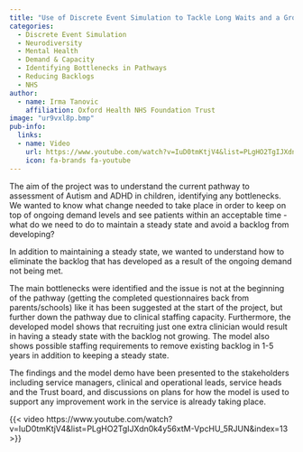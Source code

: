```yaml
---
title: "Use of Discrete Event Simulation to Tackle Long Waits and a Growing Backlog for Children Requiring Neuro Development Assessment (Autism and ADHD)"
categories:
  - Discrete Event Simulation
  - Neurodiversity
  - Mental Health
  - Demand & Capacity
  - Identifying Bottlenecks in Pathways
  - Reducing Backlogs
  - NHS
author:
  - name: Irma Tanovic
    affiliation: Oxford Health NHS Foundation Trust
image: "ur9vxl8p.bmp"
pub-info:
  links:
  - name: Video
    url: https://www.youtube.com/watch?v=IuD0tmKtjV4&list=PLgHO2TgIJXdn0k4y56xtM-VpcHU_5RJUN&index=13
    icon: fa-brands fa-youtube
---
```


The aim of the project was to understand the current pathway to assessment of Autism and ADHD in children, identifying any bottlenecks. We wanted to know what change needed to take place in order to keep on top of ongoing demand levels and see patients within an acceptable time - what do we need to do to maintain a steady state and avoid a backlog from developing?

In addition to maintaining a steady state, we wanted to understand how to eliminate the backlog that has developed as a result of the ongoing demand not being met.

The main bottlenecks were identified and the issue is not at the beginning of the pathway (getting the completed questionnaires back from parents/schools) like it has been suggested at the start of the project, but further down the pathway due to clinical staffing capacity. Furthermore, the developed model shows that recruiting just one extra clinician would result in having a steady state with the backlog not growing. The model also shows possible staffing requirements to remove existing backlog in 1-5 years in addition to keeping a steady state.

The findings and the model demo have been presented to the stakeholders including service managers, clinical and operational leads, service heads and the Trust board, and discussions on plans for how the model is used to support any improvement work in the service is already taking place.

{{< video https://www.youtube.com/watch?v=IuD0tmKtjV4&list=PLgHO2TgIJXdn0k4y56xtM-VpcHU_5RJUN&index=13 >}}
